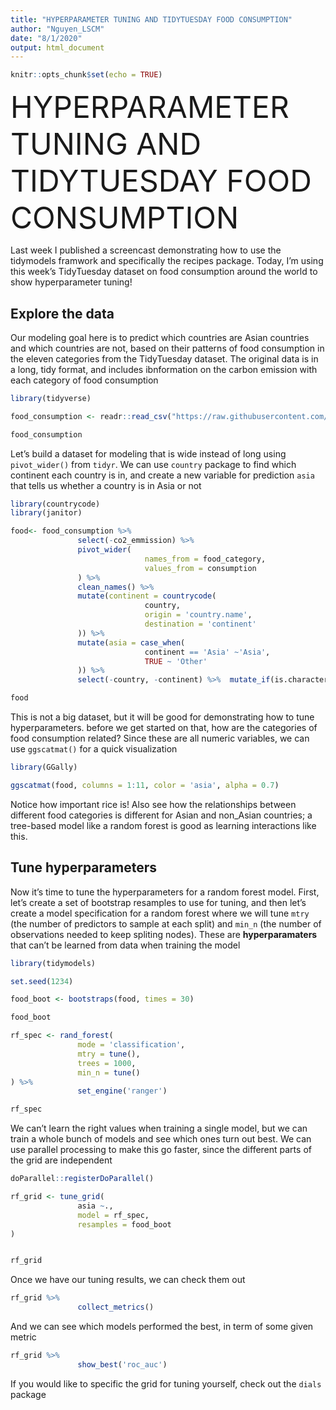 ---
title: "HYPERPARAMETER TUNING AND TIDYTUESDAY FOOD CONSUMPTION"
author: "Nguyen_LSCM"
date: "8/1/2020"
output: html_document
---

```{r setup, include=FALSE}
knitr::opts_chunk$set(echo = TRUE)
```


<font size = '10'> HYPERPARAMETER TUNING AND TIDYTUESDAY FOOD CONSUMPTION </font>


Last week I published a screencast demonstrating how to use the tidymodels framwork and specifically the recipes package. Today, I'm using this week's TidyTuesday dataset on food consumption around the world to show hyperparameter tuning!

## Explore the data

Our modeling goal here is to predict which countries are Asian countries and which countries are not, based on their patterns of food consumption in the eleven categories from the TidyTuesday dataset. The original data is in a long, tidy format, and includes ibnformation on the carbon emission with each category of food consumption

```{r}

library(tidyverse)

food_consumption <- readr::read_csv("https://raw.githubusercontent.com/rfordatascience/tidytuesday/master/data/2020/2020-02-18/food_consumption.csv")

food_consumption

```


Let's build a dataset for modeling that is wide instead of long using ``pivot_wider()`` from `tidyr`. We can use ``country`` package to find which continent each country is in, and create a new variable for prediction ``asia`` that tells us whether a country is in Asia or not


```{r}

library(countrycode)
library(janitor)

food<- food_consumption %>% 
               select(-co2_emmission) %>% 
               pivot_wider(
                              names_from = food_category,
                              values_from = consumption
               ) %>% 
               clean_names() %>% 
               mutate(continent = countrycode(
                              country,
                              origin = 'country.name',
                              destination = 'continent'
               )) %>% 
               mutate(asia = case_when(
                              continent == 'Asia' ~'Asia', 
                              TRUE ~ 'Other'
               )) %>% 
               select(-country, -continent) %>%  mutate_if(is.character, factor)

food


```


This is not a big dataset, but it will be good for demonstrating how to tune hyperparameters. before we get started on that, how are the categories of food consumption related? Since these are all numeric variables, we can use ``ggscatmat()`` for a quick visualization

```{r}

library(GGally)

ggscatmat(food, columns = 1:11, color = 'asia', alpha = 0.7)

```

Notice how important rice is! Also see how the relationships between different food categories is different for Asian and non_Asian countries; a tree-based model like a random forest is good as learning interactions like this.


## Tune hyperparameters

Now it's time to tune the hyperparameters for a random forest model. First, let's create a set of bootstrap resamples to use for tuning, and then let's create a model specification for a random forest where we will tune ``mtry`` (the number of predictors to sample at each split) and ``min_n`` (the number of observations needed to keep spliting nodes). These are **hyperparamaters** that can't be learned from data when training the model

```{r}

library(tidymodels)

set.seed(1234)

food_boot <- bootstraps(food, times = 30)

food_boot


```


```{r}

rf_spec <- rand_forest(
               mode = 'classification',
               mtry = tune(),
               trees = 1000,
               min_n = tune()
) %>%
               set_engine('ranger')

rf_spec


```

We can't learn the right values when training a single model, but we can train a whole bunch of models and see which ones turn out best. We can use parallel processing to make this go faster, since the different parts of the grid are independent

```{r}

doParallel::registerDoParallel()

rf_grid <- tune_grid(
               asia ~.,
               model = rf_spec,
               resamples = food_boot
)


rf_grid

```

Once we have our tuning results, we can check them out 


```{r}

rf_grid %>% 
               collect_metrics()

```

And we can see which models performed the best, in term of some given metric


```{r}

rf_grid %>% 
               show_best('roc_auc')

```


If you would like to specific the grid for tuning yourself, check out the ``dials`` package